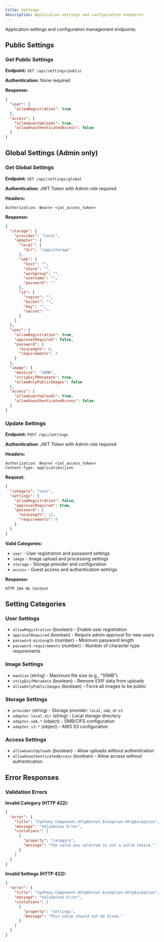 ```yaml
---
title: Settings
description: Application settings and configuration endpoints
---
```


Application settings and configuration management endpoints.

## Public Settings

### Get Public Settings

**Endpoint:** `GET /api/settings/public`

**Authentication:** None required

**Response:**
```json
{
  "user": {
    "allowRegistration": true
  },
  "access": {
    "allowGuestUploads": true,
    "allowUnauthenticatedAccess": false
  }
}
```

## Global Settings (Admin only)

### Get Global Settings

**Endpoint:** `GET /api/settings/global`

**Authentication:** JWT Token with Admin role required

**Headers:**
```
Authorization: Bearer <jwt_access_token>
```

**Response:**
```json
{
  "storage": {
    "provider": "local",
    "adapter": {
      "local": {
        "dir": "/app/storage"
      },
      "smb": {
        "host": "",
        "share": "",
        "workgroup": "",
        "username": "",
        "password": ""
      },
      "s3": {
        "region": "",
        "bucket": "",
        "key": "",
        "secret": ""
      }
    }
  },
  "user": {
    "allowRegistration": true,
    "approvalRequired": false,
    "password": {
      "minLength": 8,
      "requirements": 3
    }
  },
  "image": {
    "maxSize": "10MB",
    "stripExifMetadata": true,
    "allowOnlyPublicImages": false
  },
  "access": {
    "allowGuestUploads": true,
    "allowUnauthenticatedAccess": false
  }
}
```

### Update Settings

**Endpoint:** `POST /api/settings`

**Authentication:** JWT Token with Admin role required

**Headers:**
```
Authorization: Bearer <jwt_access_token>
Content-Type: application/json
```

**Request:**
```json
{
  "category": "user",
  "settings": {
    "allowRegistration": false,
    "approvalRequired": true,
    "password": {
      "minLength": 12,
      "requirements": 4
    }
  }
}
```

**Valid Categories:**
- `user` - User registration and password settings
- `image` - Image upload and processing settings
- `storage` - Storage provider and configuration
- `access` - Guest access and authentication settings

**Response:**
```
HTTP 204 No Content
```

## Setting Categories

### User Settings
- `allowRegistration` (boolean) - Enable user registration
- `approvalRequired` (boolean) - Require admin approval for new users
- `password.minLength` (number) - Minimum password length
- `password.requirements` (number) - Number of character type requirements

### Image Settings
- `maxSize` (string) - Maximum file size (e.g., "10MB")
- `stripExifMetadata` (boolean) - Remove EXIF data from uploads
- `allowOnlyPublicImages` (boolean) - Force all images to be public

### Storage Settings
- `provider` (string) - Storage provider: `local`, `smb`, or `s3`
- `adapter.local.dir` (string) - Local storage directory
- `adapter.smb.*` (object) - SMB/CIFS configuration
- `adapter.s3.*` (object) - AWS S3 configuration

### Access Settings
- `allowGuestUploads` (boolean) - Allow uploads without authentication
- `allowUnauthenticatedAccess` (boolean) - Allow access without authentication

## Error Responses

### Validation Errors

**Invalid Category (HTTP 422):**
```json
{
  "error": {
    "title": "Symfony.Component.HttpKernel.Exception.HttpException",
    "message": "Validation Error",
    "violations": [
      {
        "property": "category",
        "message": "The value you selected is not a valid choice."
      }
    ]
  }
}
```

**Invalid Settings (HTTP 422):**
```json
{
  "error": {
    "title": "Symfony.Component.HttpKernel.Exception.HttpException",
    "message": "Validation Error",
    "violations": [
      {
        "property": "settings",
        "message": "This value should not be blank."
      }
    ]
  }
}
```
